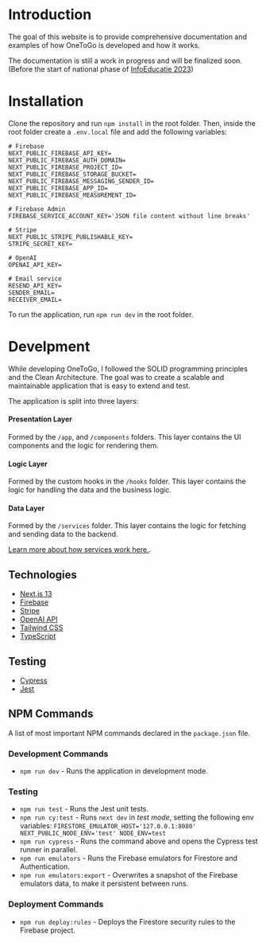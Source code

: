 # Introduction

The goal of this website is to provide comprehensive documentation and examples of how OneToGo is developed and how it works.

The documentation is still a work in progress and will be finalized soon. (Before the start of national phase of [InfoEducatie 2023](https://infoeducatie.ro))

# Installation

Clone the repository and run `npm install` in the root folder.
Then, inside the root folder create a `.env.local` file and add the following variables:

```env
# Firebase
NEXT_PUBLIC_FIREBASE_API_KEY=
NEXT_PUBLIC_FIREBASE_AUTH_DOMAIN=
NEXT_PUBLIC_FIREBASE_PROJECT_ID=
NEXT_PUBLIC_FIREBASE_STORAGE_BUCKET=
NEXT_PUBLIC_FIREBASE_MESSAGING_SENDER_ID=
NEXT_PUBLIC_FIREBASE_APP_ID=
NEXT_PUBLIC_FIREBASE_MEASUREMENT_ID=

# Firebase Admin
FIREBASE_SERVICE_ACCOUNT_KEY='JSON file content without line breaks'

# Stripe
NEXT_PUBLIC_STRIPE_PUBLISHABLE_KEY=
STRIPE_SECRET_KEY=

# OpenAI
OPENAI_API_KEY=

# Email service
RESEND_API_KEY=
SENDER_EMAIL=
RECEIVER_EMAIL=
```

To run the application, run `npm run dev` in the root folder.

# Develpment

While developing OneToGo, I followed the SOLID programming principles and the Clean Architecture. The goal was to create a scalable and maintainable application that is easy to extend and test.

The application is split into three layers:

#### Presentation Layer

Formed by the `/app`, and `/components` folders. This layer contains the UI components and the logic for rendering them.

#### Logic Layer

Formed by the custom hooks in the `/hooks` folder. This layer contains the logic for handling the data and the business logic.

#### Data Layer

Formed by the `/services` folder. This layer contains the logic for fetching and sending data to the backend.

[Learn more about how services work here.](/services).

## Technologies

-   [Next.js 13](https://nextjs.org/)
-   [Firebase](https://firebase.google.com/)
-   [Stripe](https://stripe.com/)
-   [OpenAI API](https://openai.com/api)
-   [Tailwind CSS](https://tailwindcss.com/)
-   [TypeScript](https://www.typescriptlang.org/)

## Testing

-   [Cypress](https://www.cypress.io/)
-   [Jest](https://jestjs.io/)

## NPM Commands

A list of most important NPM commands declared in the `package.json` file.

### Development Commands

-   `npm run dev` - Runs the application in development mode.

### Testing

-   `npm run test` - Runs the Jest unit tests.
-   `npm run cy:test` - Runs `next dev` in _test mode_, setting the following env variables: `FIRESTORE_EMULATOR_HOST='127.0.0.1:8080' NEXT_PUBLIC_NODE_ENV='test' NODE_ENV=test`
-   `npm run cypress` - Runs the command above and opens the Cypress test runner in parallel.
-   `npm run emulators` - Runs the Firebase emulators for Firestore and Authentication.
-   `npm run emulators:export` - Overwrites a snapshot of the Firebase emulators data, to make it persistent between runs.

### Deployment Commands

-   `npm run deploy:rules` - Deploys the Firestore security rules to the Firebase project.
